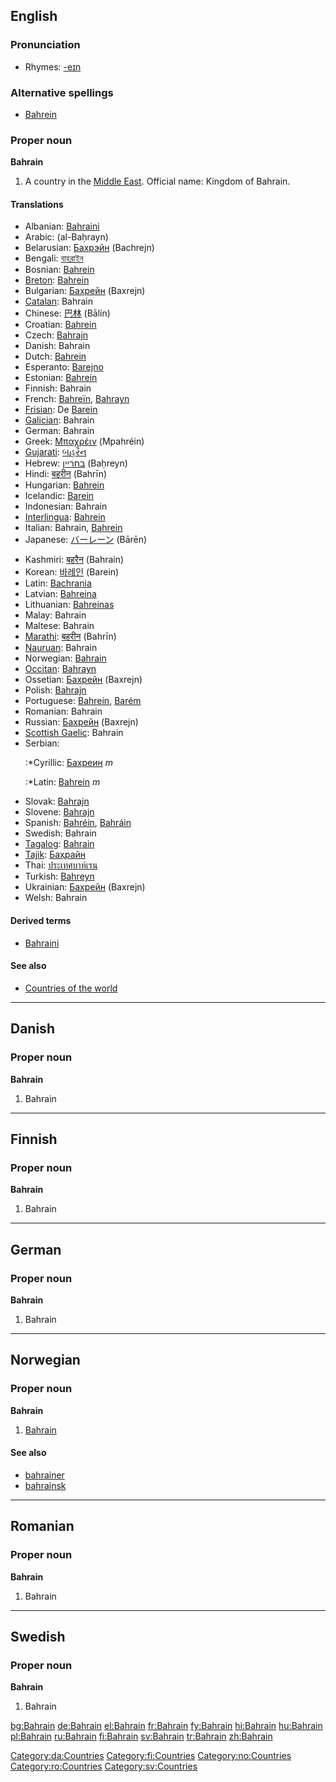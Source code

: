 {{wikipedia}}
==English==

===Pronunciation===
*Rhymes: [[Rhymes:English:-eɪn|-eɪn]]

===Alternative spellings===
* [[Bahrein]]

===Proper noun===
'''Bahrain'''

# A country in the [[Middle East]]. Official name: Kingdom of Bahrain.

====Translations====
{{top}}
*Albanian: [[Bahraini]]
*Arabic: {{ARchar|[[البحرين]]}} (al-Baḥrayn)
*Belarusian: [[Бахрэйн]] (Bachrejn)
*Bengali: [[বাহরাইন]]
*Bosnian: [[Bahrein]] {{m}}
*[[Breton]]: [[Bahrein]]
*Bulgarian: [[Бахрейн]] (Baxrejn)
*[[Catalan]]: Bahrain
*Chinese: [[巴林]] (Bālín)
*Croatian: [[Bahrein]]
*Czech: [[Bahrajn]]
*Danish: Bahrain
*Dutch: [[Bahrein]]
*Esperanto: [[Barejno]]
*Estonian: [[Bahrein]]
*Finnish: Bahrain
*French: [[Bahreïn]], [[Bahrayn]]
*[[Frisian]]: De [[Barein]]
*[[Galician]]: Bahrain
*German: Bahrain
*Greek: [[Μπαχρέιν]] (Mpahréin)
*[[Gujarati]]: [[બહરૈન]]
*Hebrew: [[בחריין]] (Baḥreyn)
*Hindi: [[बहरीन]] (Bahrīn)
*Hungarian: [[Bahrein]]
*Icelandic: [[Barein]]
*Indonesian: Bahrain
*[[Interlingua]]: [[Bahrein]]
*Italian: Bahrain, [[Bahrein]] {{m}}
*Japanese: [[バーレーン]] (Bārēn)
{{mid}}
*Kashmiri: [[बहरैन]] (Bahrain)
*Korean: [[바레인]] (Barein)
*Latin: [[Bachrania]]
*Latvian: [[Bahreina]]
*Lithuanian: [[Bahreinas]]
*Malay: Bahrain
*Maltese: Bahrain
*[[Marathi]]: [[बहरीन]] (Bahrīn)
*[[Nauruan]]: Bahrain
*Norwegian: [[#Norwegian|Bahrain]]
*[[Occitan]]: [[Bahrayn]]
*Ossetian: [[Бахрейн]] (Baxrejn)
*Polish: [[Bahrajn]]
*Portuguese: [[Bahrein]], [[Barém]]
*Romanian: Bahrain {{n}}
*Russian: [[Бахрейн]] (Baxrejn)
*[[Scottish Gaelic]]: Bahrain
*Serbian:
*:*Cyrillic: [[Бахреин]] ''m''
*:*Latin: [[Bahrein]] ''m''
*Slovak: [[Bahrajn]]
*Slovene: [[Bahrajn]]
*Spanish: [[Bahréin]], [[Bahráin]]
*Swedish: Bahrain
*[[Tagalog]]: [[Bahrain]]
*[[Tajik]]: [[Баҳрайн]]
*Thai: [[ประเทศบาห์เรน]]
*Turkish: [[Bahreyn]]
*Ukrainian: [[Бахрейн]] (Baxrejn)
*Welsh: Bahrain
{{bottom}}

====Derived terms====
* [[Bahraini]]

====See also====
*[[Countries of the world]]

----

==Danish==

===Proper noun===
'''Bahrain'''

# Bahrain

[[Category:da:Countries]]

----

==Finnish==

===Proper noun===
'''Bahrain'''

# Bahrain

[[Category:fi:Countries]]

----

==German==

===Proper noun===
'''Bahrain'''

# Bahrain

----

==Norwegian==

===Proper noun===
'''Bahrain'''

# [[#English|Bahrain]]

====See also====
*[[bahrainer]]
*[[bahrainsk]]

[[Category:no:Countries]]

----

==Romanian==

===Proper noun===
'''Bahrain'''

# Bahrain

[[Category:ro:Countries]]

----

==Swedish==

===Proper noun===
'''Bahrain'''

# Bahrain

[[Category:sv:Countries]]

[[bg:Bahrain]]
[[de:Bahrain]]
[[el:Bahrain]]
[[fr:Bahrain]]
[[fy:Bahrain]]
[[hi:Bahrain]]
[[hu:Bahrain]]
[[pl:Bahrain]]
[[ru:Bahrain]]
[[fi:Bahrain]]
[[sv:Bahrain]]
[[tr:Bahrain]]
[[zh:Bahrain]]